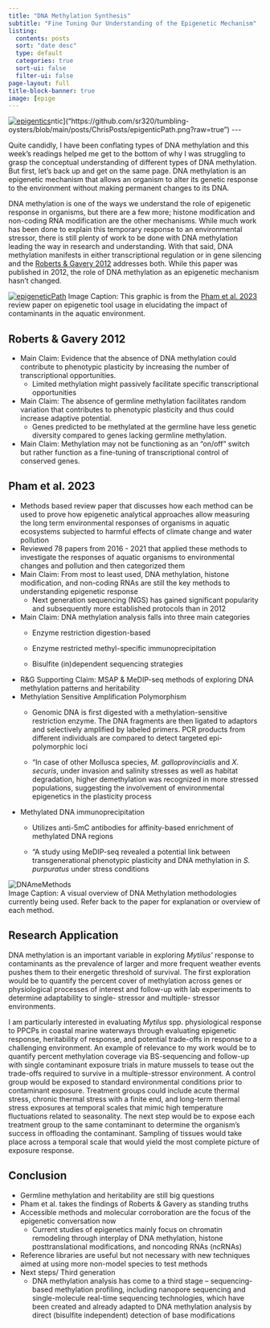 ```yaml
---
title: "DNA Methylation Synthesis"
subtitle: "Fine Tuning Our Understanding of the Epigenetic Mechanism"
listing:
  contents: posts
  sort: "date desc"
  type: default
  categories: true
  sort-ui: false
  filter-ui: false
page-layout: full
title-block-banner: true
image: [epige
---
```


[![epigentics](https://github.com/sr320/tumbling-oysters/blob/main/posts/ChrisPosts/epigenticPath.png?raw=true)](https://github.com/sr320/tumbling-oysters/blob/main/posts/ChrisPosts/epigenticPath.png?raw=true)ntic\]("https://github.com/sr320/tumbling-oysters/blob/main/posts/ChrisPosts/epigenticPath.png?raw=true")
\-\--

Quite candidly, I have been conflating types of DNA methylation and this week's readings helped me get to the bottom of why I was struggling to grasp the conceptual understanding of different types of DNA methylation. But first, let's back up and get on the same page. DNA methylation is an epigenetic mechanism that allows an organism to alter its genetic response to the environment without making permanent changes to its DNA.

DNA methylation is one of the ways we understand the role of epigenetic response in organisms, but there are a few more; histone modification and non-coding RNA modification are the other mechanisms. While much work has been done to explain this temporary response to an environmental stressor, there is still plenty of work to be done with DNA methylation leading the way in research and understanding. With that said, DNA methylation manifests in either transcriptional regulation or in gene silencing and the [Roberts & Gavery 2012](https://www.ncbi.nlm.nih.gov/pmc/articles/PMC3249382/) addresses both. While this paper was published in 2012, the role of DNA methylation as an epigenetic mechanism hasn't changed.

[![epigeneticPath](GitHub/tumbling-oysters/posts/ChrisPosts/epigenticPath.png)](https://github.com/sr320/tumbling-oysters/blob/main/posts/ChrisPosts/epigenticPath.png?raw=true) Image Caption: This graphic is from the [Pham et al. 2023](https://doi.org/10.1016/j.envpol.2023.121737) review paper on epigenetic tool usage in elucidating the impact of contaminants in the aquatic environment.

## Roberts & Gavery 2012

-   Main Claim: Evidence that the absence of DNA methylation could contribute to phenotypic plasticity by increasing the number of transcriptional opportunities.
    -   Limited methylation might passively facilitate specific transcriptional opportunities
-   Main Claim: The absence of germline methylation facilitates random variation that contributes to phenotypic plasticity and thus could increase adaptive potential.
    -   Genes predicted to be methylated at the germline have less genetic diversity compared to genes lacking germline methylation.
-   Main Claim: Methylation may not be functioning as an "on/off" switch but rather function as a fine-tuning of transcriptional control of conserved genes.

## Pham et al. 2023

-   Methods based review paper that discusses how each method can be used to prove how epigenetic analytical approaches allow measuring the long term environmental responses of organisms in aquatic ecosystems subjected to harmful effects of climate change and water pollution
-   Reviewed 78 papers from 2016 - 2021 that applied these methods to investigate the responses of aquatic organisms to environmental changes and pollution and then categorized them
-   Main Claim: From most to least used, DNA methylation, histone modification, and non-coding RNAs are still the key methods to understanding epigenetic response
    -   Next generation sequencing (NGS) has gained significant popularity and subsequently more established protocols than in 2012
-   Main Claim: DNA methylation analysis falls into three main categories
    -   Enzyme restriction digestion-based

    -   Enzyme restricted methyl-specific immunoprecipitation

    -   Bisulfite (in)dependent sequencing strategies
-   R&G Supporting Claim: MSAP & MeDIP-seq methods of exploring DNA methylation patterns and heritability
-   Methylation Sensitive Amplification Polymorphism
    -   Genomic DNA is first digested with a methylation-sensitive restriction enzyme. The DNA fragments are then ligated to adaptors and selectively amplified by labeled primers. PCR products from different individuals are compared to detect targeted epi-polymorphic loci

    -   "In case of other Mollusca species, *M. galloprovincialis* and *X. securis*, under invasion and salinity stresses as well as habitat degradation, higher demethylation was recognized in more stressed populations, suggesting the involvement of environmental epigenetics in the plasticity process
-   Methylated DNA immunoprecipitation
    -   Utilizes anti-5mC antibodies for affinity-based enrichment of methylated DNA regions

    -   "A study using MeDIP-seq revealed a potential link between transgenerational phenotypic plasticity and DNA methylation in *S. purpuratus* under stress conditions

![DNAmeMethods](https://github.com/sr320/tumbling-oysters/blob/main/posts/ChrisPosts/DNAmeMethods.png?raw=true)\
Image Caption: A visual overview of DNA Methylation methodologies currently being used. Refer back to the paper for explanation or overview of each method.

## Research Application

DNA methylation is an important variable in exploring *Mytilus'* response to contaminants as the prevalence of larger and more frequent weather events pushes them to their energetic threshold of survival. The first exploration would be to quantify the percent cover of methylation across genes or physiological processes of interest and follow-up with lab experiments to determine adaptability to single- stressor and multiple- stressor environments.

I am particularly interested in evaluating *Mytilus* spp. physiological response to PPCPs in coastal marine waterways through evaluating epigenetic response, heritability of response, and potential trade-offs in response to a challenging environment. An example of relevance to my work would be to quantify percent methylation coverage via BS-sequencing and follow-up with single contaminant exposure trials in mature mussels to tease out the trade-offs required to survive in a multiple-stressor environment. A control group would be exposed to standard environmental conditions prior to contaminant exposure. Treatment groups could include acute thermal stress, chronic thermal stress with a finite end, and long-term thermal stress exposures at temporal scales that mimic high temperature fluctuations related to seasonality. The next step would be to expose each treatment group to the same contaminant to determine the organism's success in offloading the contaminant. Sampling of tissues would take place across a temporal scale that would yield the most complete picture of exposure response.

## Conclusion

-   Germline methylation and heritability are still big questions
-   Pham et al. takes the findings of Roberts & Gavery as standing truths
-   Accessible methods and molecular corroboration are the focus of the epigenetic conversation now
    -   Current studies of epigenetics mainly focus on chromatin remodeling through interplay of DNA methylation, histone posttranslational modifications, and noncoding RNAs (ncRNAs)
-   Reference libraries are useful but not necessary with new techniques aimed at using more non-model species to test methods
-   Next steps/ Third generation
    -   DNA methylation analysis has come to a third stage -- sequencing-based methylation profiling, including nanopore sequencing and single-molecule real-time sequencing technologies, which have been created and already adapted to DNA methylation analysis by direct (bisulfite independent) detection of base modifications
